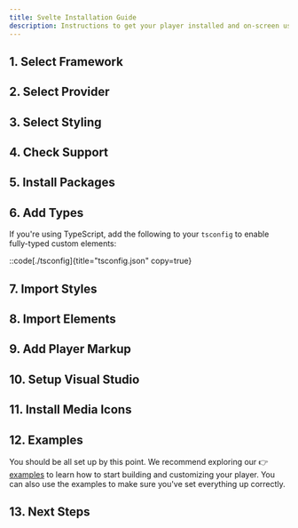 ```yaml
---
title: Svelte Installation Guide
description: Instructions to get your player installed and on-screen using Svelte.
---
```




## 1. Select Framework

<FrameworkSelection />

## 2. Select Provider

<ProviderSelection />

## 3. Select Styling

<StylingSelection />

## 4. Check Support

<BrowserSupport />

## 5. Install Packages

<InstallPackages />

## 6. Add Types

If you're using TypeScript, add the following to your `tsconfig` to enable fully-typed
custom elements:

::code[./tsconfig]{title="tsconfig.json" copy=true}

## 7. Import Styles

<ImportStyles />

## 8. Import Elements

<ImportElements />

## 9. Add Player Markup

<AddPlayerMarkup />

## 10. Setup Visual Studio

<VSCodeSetup />

## 11. Install Media Icons

<MediaIconsSetup />

## 12. Examples

You should be all set up by this point. We recommend exploring our 👉 [examples][examples] to
learn how to start building and customizing your player. You can also use the examples to make
sure you've set everything up correctly.

[examples]: https://github.com/vidstack/examples/tree/main/player/svelte

## 13. Next Steps

<NextSteps />
